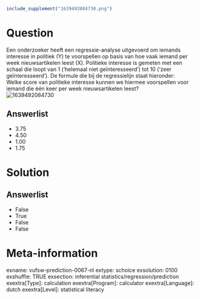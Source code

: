 ```r
include_supplement("1639492084730.png")
```

Question
========
Een onderzoeker heeft een regressie-analyse uitgevoerd om iemands
interesse in politiek (Y) te voorspellen <span
class="tvcss_2 tvcss_3 tvcss_4 tvcss_5 tvcss_6 tvcss_7">op basis van hoe
vaak iemand per week nieuwsartikelen leest (X). </span>Politieke
interesse is gemeten met een schaal die loopt van 1 (‘helemaal niet
geïnteresseerd’) tot 10 (<span
class="tvcss_2 tvcss_3 tvcss_4 tvcss_5 tvcss_6 tvcss_7">‘</span>zeer
geïnteresseerd’). De formule die bij de regressielijn staat hieronder:  
Welke score van politieke interesse kunnen we hiermee voorspellen voor
iemand die één keer per week nieuwsartikelen leest?   
<img src="1639492084730.png" class="fr-fic fr-dii tvcss_8"
alt="1639492084730" />

Answerlist
----------
* 3.75
* 4.50
* 1.00
* 1.75

Solution
========










Answerlist
----------
* False
* True
* False
* False

Meta-information
================
exname: vufsw-prediction-0067-nl
extype: schoice
exsolution: 0100
exshuffle: TRUE
exsection: inferential statistics/regression/prediction
exextra[Type]: calculation
exextra[Program]: calculator
exextra[Language]: dutch
exextra[Level]: statistical literacy

